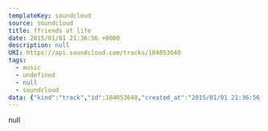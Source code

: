 ---
templateKey: soundcloud
source: soundcloud
title: ffriends at life
date: 2015/01/01 21:36:56 +0000
description: null
URI: https://api.soundcloud.com/tracks/184053640
tags: 
  - music
  - undefined
  - null
  - soundcloud
data: {"kind":"track","id":184053640,"created_at":"2015/01/01 21:36:56 +0000","user_id":9356363,"duration":304616,"commentable":true,"comment_count":0,"state":"finished","original_content_size":53721088,"last_modified":"2015/06/29 00:23:27 +0000","sharing":"public","tag_list":"\"soundcloud:source=Loopy HD\" \"Made with Loopy\"","permalink":"ffriends-at-life","streamable":true,"embeddable_by":"all","purchase_url":null,"purchase_title":null,"label_id":null,"genre":null,"title":"ffriends at life","description":null,"label_name":null,"release":null,"track_type":"recording","key_signature":null,"isrc":null,"video_url":null,"bpm":null,"release_year":null,"release_month":null,"release_day":null,"original_format":"aiff","license":"all-rights-reserved","uri":"https://api.soundcloud.com/tracks/184053640","user":{"id":9356363,"kind":"user","permalink":"dicey-troop","username":"Dicey","last_modified":"2016/03/24 20:49:20 +0000","uri":"https://api.soundcloud.com/users/9356363","permalink_url":"https://soundcloud.com/dicey-troop","avatar_url":"https://i1.sndcdn.com/avatars-000149647728-ikeulv-large.jpg"},"user_uri":"https://api.soundcloud.com/users/9356363","permalink_url":"https://soundcloud.com/dicey-troop/ffriends-at-life","artwork_url":null,"stream_url":"https://api.soundcloud.com/tracks/184053640/stream","download_url":"https://api.soundcloud.com/tracks/184053640/download","waveform_url":"https://wave.sndcdn.com/LdR7aK80BkHb_m.png","domain_lockings":null,"available_country_codes":null,"label":null,"secret_token":null,"secret_uri":null,"user_favorite":null,"user_playback_count":null,"playback_count":40,"download_count":3,"favoritings_count":0,"reposts_count":0,"downloadable":true,"downloads_remaining":null}
---

null
